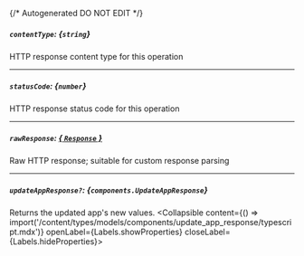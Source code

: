 {/* Autogenerated DO NOT EDIT  */}

##### `contentType`: *{`string`}*
HTTP response content type for this operation

---
##### `statusCode`: *{`number`}*
HTTP response status code for this operation

---
##### `rawResponse`: [*{ `Response` }*](https://developer.mozilla.org/en-US/docs/Web/API/Response)
Raw HTTP response; suitable for custom response parsing

---
##### `updateAppResponse?`: *{`components.UpdateAppResponse`}*
Returns the updated app's new values.
<Collapsible content={() => import('/content/types/models/components/update_app_response/typescript.mdx')} openLabel={Labels.showProperties} closeLabel={Labels.hideProperties}>
</Collapsible>


